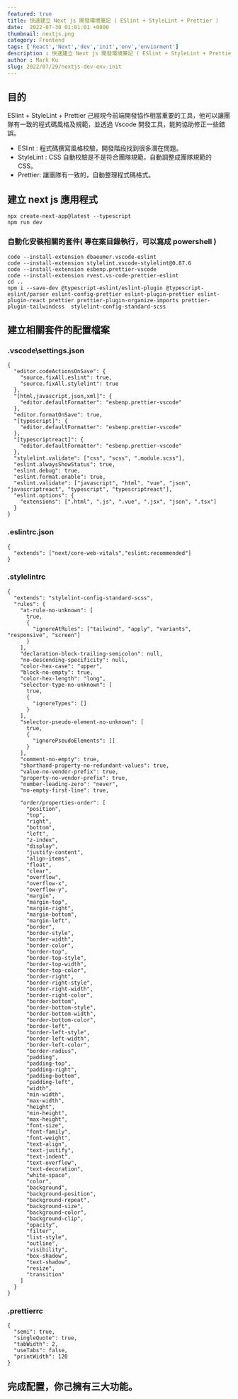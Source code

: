 ```yaml
---
featured: true
title: 快速建立 Next js 開發環境筆記 ( ESlint + StyleLint + Prettier )
date:  2022-07-30 01:01:01 +0800
thumbnail: nextjs.png
category: Frontend
tags: ['React','Next','dev','init','env','enviorment']
description : 快速建立 Next js 開發環境筆記 ( ESlint + StyleLint + Prettier )
author : Mark Ku
slug: 2022/07/29/nextjs-dev-env-init
---
```

## 目的
ESlint + StyleLint + Prettier 己經現今前端開發協作相當重要的工具，他可以讓團隊有一致的程式碼風格及規範，並透過 Vscode 開發工具，能夠協助修正一些錯誤。

* ESlint : 程式碼撰寫風格校驗，開發階段找到很多潛在問題。
* StyleLint : CSS 自動校驗是不是符合團隊規範，自動調整成團隊規範的 CSS。
* Prettier: 讓團隊有一致的，自動整理程式碼格式。

## 建立 next js 應用程式
```
npx create-next-app@latest --typescript
npm run dev
```
### 自動化安裝相關的套件( 專在案目錄執行，可以寫成 powershell )

```
code --install-extension dbaeumer.vscode-eslint 
code --install-extension stylelint.vscode-stylelint@0.87.6
code --install-extension esbenp.prettier-vscode
code --install-extension rvest.vs-code-prettier-eslint
cd ..
npm i --save-dev @typescript-eslint/eslint-plugin @typescript-eslint/parser eslint-config-prettier eslint-plugin-prettier eslint-plugin-react prettier prettier-plugin-organize-imports prettier-plugin-tailwindcss  stylelint-config-standard-scss
```

## 建立相關套件的配置檔案
### .vscode\settings.json 

```
{  
  "editor.codeActionsOnSave": {
    "source.fixAll.eslint": true,
    "source.fixAll.stylelint": true
  },
  "[html,javascript,json,xml]": {
    "editor.defaultFormatter": "esbenp.prettier-vscode"
  },
  "editor.formatOnSave": true,
  "[typescript]": {
    "editor.defaultFormatter": "esbenp.prettier-vscode"
  },
  "[typescriptreact]": {
    "editor.defaultFormatter": "esbenp.prettier-vscode"
  },
  "stylelint.validate": ["css", "scss", ".module.scss"],
  "eslint.alwaysShowStatus": true,
  "eslint.debug": true,
  "eslint.format.enable": true,
  "eslint.validate": ["javascript", "html", "vue", "json", "javascriptreact", "typescript", "typescriptreact"],
  "eslint.options": {
    "extensions": [".html", ".js", ".vue", ".jsx", "json", ".tsx"]
  }
}
```

### .eslintrc.json
```
{
  "extends": ["next/core-web-vitals","eslint:recommended"]
}
```

### .stylelintrc
```
{
  "extends": "stylelint-config-standard-scss",
  "rules": {
    "at-rule-no-unknown": [
      true,
      {
        "ignoreAtRules": ["tailwind", "apply", "variants", "responsive", "screen"]
      }
    ],
    "declaration-block-trailing-semicolon": null,
    "no-descending-specificity": null,
    "color-hex-case": "upper",
    "block-no-empty": true,
    "color-hex-length": "long",
    "selector-type-no-unknown": [
      true,
      {
        "ignoreTypes": []
      }
    ],
    "selector-pseudo-element-no-unknown": [
      true,
      {
        "ignorePseudoElements": []
      }
    ],
    "comment-no-empty": true,
    "shorthand-property-no-redundant-values": true,
    "value-no-vendor-prefix": true,
    "property-no-vendor-prefix": true,
    "number-leading-zero": "never",
    "no-empty-first-line": true,

    "order/properties-order": [
      "position",
      "top",
      "right",
      "bottom",
      "left",
      "z-index",
      "display",
      "justify-content",
      "align-items",
      "float",
      "clear",
      "overflow",
      "overflow-x",
      "overflow-y",
      "margin",
      "margin-top",
      "margin-right",
      "margin-bottom",
      "margin-left",
      "border",
      "border-style",
      "border-width",
      "border-color",
      "border-top",
      "border-top-style",
      "border-top-width",
      "border-top-color",
      "border-right",
      "border-right-style",
      "border-right-width",
      "border-right-color",
      "border-bottom",
      "border-bottom-style",
      "border-bottom-width",
      "border-bottom-color",
      "border-left",
      "border-left-style",
      "border-left-width",
      "border-left-color",
      "border-radius",
      "padding",
      "padding-top",
      "padding-right",
      "padding-bottom",
      "padding-left",
      "width",
      "min-width",
      "max-width",
      "height",
      "min-height",
      "max-height",
      "font-size",
      "font-family",
      "font-weight",
      "text-align",
      "text-justify",
      "text-indent",
      "text-overflow",
      "text-decoration",
      "white-space",
      "color",
      "background",
      "background-position",
      "background-repeat",
      "background-size",
      "background-color",
      "background-clip",
      "opacity",
      "filter",
      "list-style",
      "outline",
      "visibility",
      "box-shadow",
      "text-shadow",
      "resize",
      "transition"
    ]
  }
}
```

### .prettierrc

```
{
  "semi": true,
  "singleQuote": true,
  "tabWidth": 2,
  "useTabs": false,
  "printWidth": 120
}
```

## 完成配置，你己擁有三大功能。
